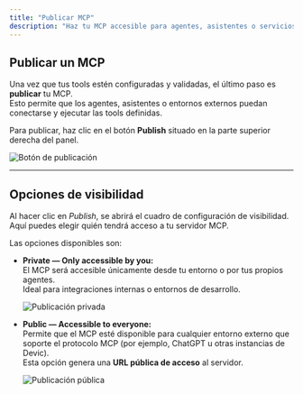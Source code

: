```yaml
---
title: "Publicar MCP"
description: "Haz tu MCP accesible para agentes, asistentes o servicios externos mediante una URL pública o privada."
---
```


## Publicar un MCP

Una vez que tus tools estén configuradas y validadas, el último paso es **publicar** tu MCP.  
Esto permite que los agentes, asistentes o entornos externos puedan conectarse y ejecutar las tools definidas.

Para publicar, haz clic en el botón **Publish** situado en la parte superior derecha del panel.

![Botón de publicación](f37c8f66-3882-4a16-94b5-74b8cc93b255.png)

---

## Opciones de visibilidad

Al hacer clic en *Publish*, se abrirá el cuadro de configuración de visibilidad.  
Aquí puedes elegir quién tendrá acceso a tu servidor MCP.

Las opciones disponibles son:

- **Private — Only accessible by you:**  
  El MCP será accesible únicamente desde tu entorno o por tus propios agentes.  
  Ideal para integraciones internas o entornos de desarrollo.

  ![Publicación privada](110f78f5-a95c-4430-94f0-8e6adbf438d1.png)

- **Public — Accessible to everyone:**  
  Permite que el MCP esté disponible para cualquier entorno externo que soporte el protocolo MCP (por ejemplo, ChatGPT u otras instancias de Devic).  
  Esta opción genera una **URL pública de acceso** al servidor.

  ![Publicación pública](c8c)
